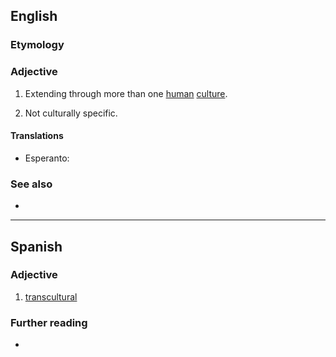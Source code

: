 ==English==

===Etymology===
{{prefix|en|trans|cultural}}

===Adjective===
{{head|en|adjective}}

# {{lb|en|sociology|anthropology}} Extending through more than one [[human]] [[culture]].
# Not culturally specific.

====Translations====
{{trans-top|extending through more than one human culture}}
{{trans-mid}}
{{trans-bottom}}

{{trans-top|not culturally specific}}
{{trans-mid}}
{{trans-bottom}}

{{checktrans-top}}
* Esperanto: {{t-check|eo|transkultura}}
{{trans-mid}}
{{trans-bottom}}

===See also===
* {{l|en|multicultural}}

----

==Spanish==

===Adjective===
{{es-adj}}

# [[#English|transcultural]]

===Further reading===
* {{R:DRAE}}